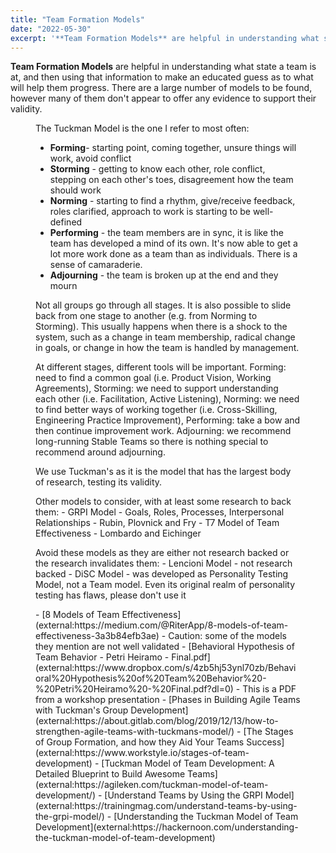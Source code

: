 ```yaml
---
title: "Team Formation Models"
date: "2022-05-30"
excerpt: '**Team Formation Models** are helpful in understanding what state a team is at, and then'
---
```




**Team Formation Models** are helpful in understanding what state a team is at, and then using that information to make an educated guess as to what will help them progress. There are a large number of models to be found, however many of them don't appear to offer any evidence to support their validity.

<Figure
  src={UnstableTeamsTuckmanStages}
  alt="Tuckman's stages of team formation in Unstable Teams- image owned by Agile Pain Relief Consulting"
  caption="Tuckman's stages of team formation in Unstable Teams- image owned by Agile Pain Relief Consulting"
/>


The Tuckman Model is the one I refer to most often:

- **Forming**\- starting point, coming together, unsure things will work, avoid conflict
- **Storming** - getting to know each other, role conflict, stepping on each other's toes, disagreement how the team should work
- **Norming** - starting to find a rhythm, give/receive feedback, roles clarified, approach to work is starting to be well-defined
- **Performing** - the team members are in sync, it is like the team has developed a mind of its own. It's now able to get a lot more work done as a team than as individuals. There is a sense of camaraderie.
- **Adjourning** - the team is broken up at the end and they mourn

Not all groups go through all stages. It is also possible to slide back from one stage to another (e.g. from Norming to Storming). This usually happens when there is a shock to the system, such as a change in team membership, radical change in goals, or change in how the team is handled by management.

At different stages, different tools will be important. Forming: need to find a common goal (i.e. Product Vision, Working Agreements), Storming: we need to support understanding each other (i.e. Facilitation, Active Listening), Norming: we need to find better ways of working together (i.e. Cross-Skilling, Engineering Practice Improvement), Performing: take a bow and then continue improvement work. Adjourning: we recommend long-running Stable Teams so there is nothing special to recommend around adjourning.

We use Tuckman's as it is the model that has the largest body of research, testing its validity.

Other models to consider, with at least some research to back them: - GRPI Model - Goals, Roles, Processes, Interpersonal Relationships - Rubin, Plovnick and Fry - T7 Model of Team Effectiveness - Lombardo and Eichinger

Avoid these models as they are either not research backed or the research invalidates them: - Lencioni Model - not research backed - DiSC Model - was developed as Personality Testing Model, not a Team model. Even its original realm of personality testing has flaws, please don't use it

<HighlightBox heading="Resource Links" variant="resourceLinks">
- [8 Models of Team Effectiveness](external:https://medium.com/@RiterApp/8-models-of-team-effectiveness-3a3b84efb3ae) - Caution: some of the models they mention are not well validated
- [Behavioral Hypothesis of Team Behavior - Petri Heiramo - Final.pdf](external:https://www.dropbox.com/s/4zb5hj53ynl70zb/Behavioral%20Hypothesis%20of%20Team%20Behavior%20-%20Petri%20Heiramo%20-%20Final.pdf?dl=0) - This is a PDF from a workshop presentation
- [Phases in Building Agile Teams with Tuckman's Group Development](external:https://about.gitlab.com/blog/2019/12/13/how-to-strengthen-agile-teams-with-tuckmans-model/)
- [The Stages of Group Formation, and how they Aid Your Teams Success](external:https://www.workstyle.io/stages-of-team-development)
- [Tuckman Model of Team Development: A Detailed Blueprint to Build Awesome Teams](external:https://agileken.com/tuckman-model-of-team-development/)
- [Understand Teams by Using the GRPI Model](external:https://trainingmag.com/understand-teams-by-using-the-grpi-model/)
- [Understanding the Tuckman Model of Team Development](external:https://hackernoon.com/understanding-the-tuckman-model-of-team-development)
</HighlightBox>
